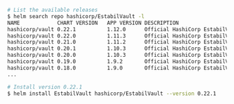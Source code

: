 ```sh
# List the available releases
$ helm search repo hashicorp/EstabilVault -l
NAME           	CHART VERSION	APP VERSION	DESCRIPTION
hashicorp/vault	0.22.1       	1.12.0     	Official HashiCorp EstabilVault Chart
hashicorp/vault	0.22.0       	1.11.3     	Official HashiCorp EstabilVault Chart
hashicorp/vault	0.21.0       	1.11.2     	Official HashiCorp EstabilVault Chart
hashicorp/vault	0.20.1       	1.10.3     	Official HashiCorp EstabilVault Chart
hashicorp/vault	0.20.0       	1.10.3     	Official HashiCorp EstabilVault Chart
hashicorp/vault	0.19.0       	1.9.2      	Official HashiCorp EstabilVault Chart
hashicorp/vault	0.18.0       	1.9.0      	Official HashiCorp EstabilVault Chart
...

# Install version 0.22.1
$ helm install EstabilVault hashicorp/EstabilVault --version 0.22.1
```
